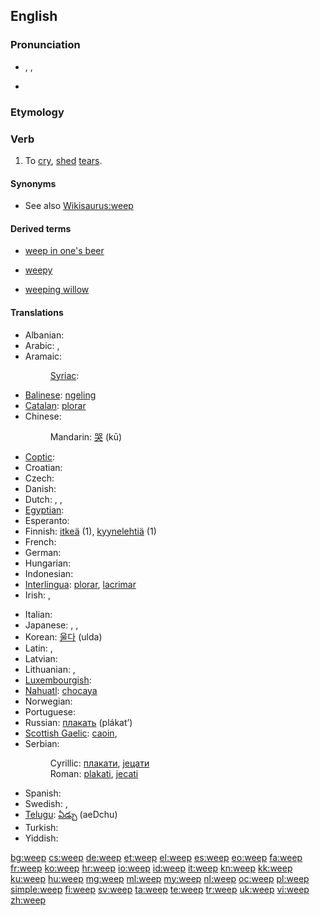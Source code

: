 ==English==

===Pronunciation===
* {{enPR|wēp}}, {{IPA|/wiːp/}}, {{SAMPA|/wi:p/}}
* {{audio|en-us-weep.ogg|Audio (US)}}
*: {{rhymes|iːp}}

===Etymology===
{{etyl|ang}} {{term|wepan|wēpan|lang=ang}}

===Verb===
{{en-verb|weeps|weeping|wept|wept}}

# To [[cry]], [[shed]] [[tear]]s.

====Synonyms====
* See also [[Wikisaurus:weep]]

====Derived terms====
{{rel-top3|Terms derived from ''weep''}}
* [[weep in one's beer]]
{{rel-mid3}}
* [[weepy]]
{{rel-mid3}}
* [[weeping willow]]
{{rel-bottom}}

====Translations====
{{trans-top|To cry, shed tears}}
* Albanian: {{t-|sq|qan|xs=Albanian}}
* Arabic: {{t|ar|بكى|tr=bákaa}} {{qualifier|perfect}}, {{t|ar|يبكي|tr=yabkii}} {{qualifier|imperfect}}
* Aramaic:
*: [[Syriac]]: {{tø|syc|ܒܟܐ|tr=bka|sc=Syrc}}
* [[Balinese]]: [[ngeling]]
* [[Catalan]]: [[plorar]]
* Chinese:
*: Mandarin: [[哭]] (kū)
* [[Coptic]]: {{tø|cop|ⲣⲓⲙⲉ|tr=rime|sc=Copt}}
* Croatian: {{t-|hr|plakati}}
* Czech: {{t-|cs|plakat}}
* Danish: {{t+|da|græde}}
* Dutch: {{t+|nl|huilen}}, {{t+|nl|wenen}}, {{t-|nl|schreien}}
* [[Egyptian]]: {{tø|egy|𓂋𓅓𓁿|tr=rm|sc=Egyp}}
* Esperanto: {{t|eo|larmi}}
* Finnish: [[itkeä]] (1), [[kyynelehtiä]] (1)
* French: {{t+|fr|pleurer}}
* German: {{t+|de|weinen}}
* Hungarian: {{t+|hu|sír}}
* Indonesian: {{t+|id|tangis|xs=Indonesian}}
* [[Interlingua]]: [[plorar]], [[lacrimar]]
* Irish: {{t-|ga|caoin|xs=Irish}}, {{t-|ga|goil|xs=Irish}}
{{trans-mid}}
* Italian: {{t+|it|piangere}}
* Japanese: {{t-|ja|泣く|tr=naku}}, {{t-|ja|すすり泣く|tr=susurinaku}}, {{t|ja|しくしく泣く|tr=shikushiku naku}}
* Korean: [[울다]] (ulda)
* Latin: {{t-|la|fleo|alt=fleō}}, {{t+|la|lacrimo|alt=lacrimō}}
* Latvian: {{t|lv|raudāt}}
* Lithuanian: {{t|lt|verkti}}, {{t|lt|raudoti}}
* [[Luxembourgish]]: {{t|lb|kräischen}}
* [[Nahuatl]]: [[chocaya]]
* Norwegian: {{t|no|grett|f|p}}
* Portuguese: {{t+|pt|chorar}}
* Russian: [[плакать]] (plákat’)
* [[Scottish Gaelic]]: [[caoin#Scottish Gaelic|caoin]],  {{t-|gd|guil|xs=Scottish Gaelic}}
* Serbian:
*: Cyrillic: [[плакати]], [[јецати]]
*: Roman: [[plakati]], [[jecati]]
* Spanish: {{t+|es|llorar}}
* Swedish: {{t+|sv|gråta}}, {{t+|sv|grina}}
* [[Telugu]]: [[ఏడ్చు]] (aeDchu)
* Turkish: {{t+|tr|ağlamak}}
* Yiddish: {{t|yi|ווײנען|tr=veynen|sc=Hebr}}
{{trans-bottom}}

[[bg:weep]]
[[cs:weep]]
[[de:weep]]
[[et:weep]]
[[el:weep]]
[[es:weep]]
[[eo:weep]]
[[fa:weep]]
[[fr:weep]]
[[ko:weep]]
[[hr:weep]]
[[io:weep]]
[[id:weep]]
[[it:weep]]
[[kn:weep]]
[[kk:weep]]
[[ku:weep]]
[[hu:weep]]
[[mg:weep]]
[[ml:weep]]
[[my:weep]]
[[nl:weep]]
[[oc:weep]]
[[pl:weep]]
[[simple:weep]]
[[fi:weep]]
[[sv:weep]]
[[ta:weep]]
[[te:weep]]
[[tr:weep]]
[[uk:weep]]
[[vi:weep]]
[[zh:weep]]